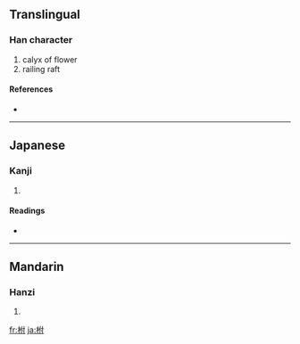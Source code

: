 ==Translingual==

===Han character===
{{Han char|rn=75|rad=木|as=05|sn=9|four=4490<sub>0</sub>|canj=木人木戈 (DODI)}}

# calyx of flower
# railing raft

====References====
* {{Han ref|kx=0518.210|dkj=14616|dj=0906.190|hdz=21185.010|uh=67CE|ud=26574|bh=CF53|bd=53075}}

----

==Japanese==

===Kanji===
{{ja-kanji|grade=|rs=木05}}

# {{defn|Japanese}}

====Readings====
* {{ja-readings|on=[[ふ]] (fu)|kun=[[うてな]] (utena)}}

----

==Mandarin==

===Hanzi===
{{cmn-hanzi|pin=[[fū]] ([[fu1]])|wg=fu<sup>1</sup>}}

# {{defn|Mandarin}}

[[fr:柎]]
[[ja:柎]]